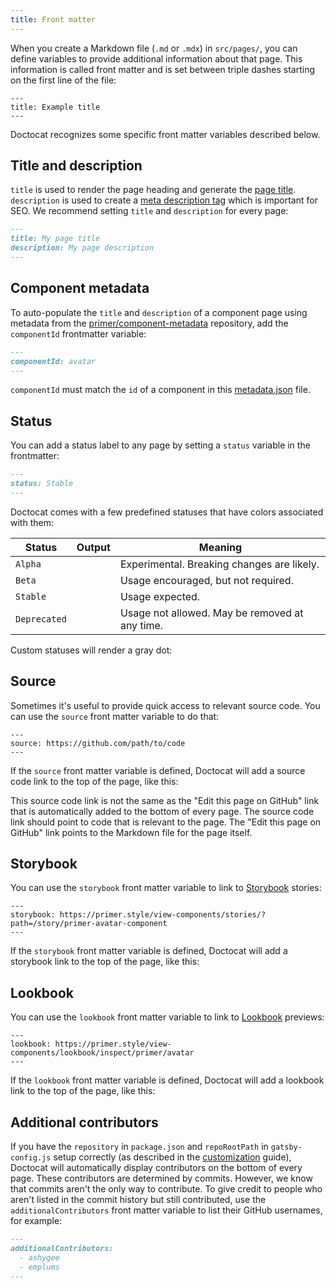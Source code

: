 ```yaml
---
title: Front matter
---
```




When you create a Markdown file (`.md` or `.mdx`) in `src/pages/`, you can
define variables to provide additional information about that page. This
information is called front matter and is set between triple dashes starting on
the first line of the file:

```
---
title: Example title
---
```

Doctocat recognizes some specific front matter variables described below.

## Title and description

`title` is used to render the page heading and generate the
[page title](https://developer.mozilla.org/en-US/docs/Web/HTML/Element/title).
`description` is used to create a
[meta description tag](https://moz.com/learn/seo/meta-description) which is
important for SEO. We recommend setting `title` and `description` for every
page:

```markdown
---
title: My page title
description: My page description
---
```

## Component metadata

To auto-populate the `title` and `description` of a component page using
metadata from the
[primer/component-metadata](https://github.com/primer/component-metadata)
repository, add the `componentId` frontmatter variable:

```markdown
---
componentId: avatar
---
```

<Note>

`componentId` must match the `id` of a component in this
[metadata.json](https://github.com/primer/component-metadata/blob/main/metadata.json)
file.

</Note>

## Status

You can add a status label to any page by setting a `status` variable in the
frontmatter:

```markdown
---
status: Stable
---
```

Doctocat comes with a few predefined statuses that have colors associated with
them:

| Status       | Output                              | Meaning                                        |
| ------------ | ----------------------------------- | ---------------------------------------------- |
| `Alpha`      | <StatusLabel status="Alpha" />      | Experimental. Breaking changes are likely.     |
| `Beta`       | <StatusLabel status="Beta" />       | Usage encouraged, but not required.            |
| `Stable`     | <StatusLabel status="Stable" />     | Usage expected.                                |
| `Deprecated` | <StatusLabel status="Deprecated" /> | Usage not allowed. May be removed at any time. |

Custom statuses will render a gray dot:

<StatusLabel status="My custom status" />

## Source

Sometimes it's useful to provide quick access to relevant source code. You can
use the `source` front matter variable to do that:

```
---
source: https://github.com/path/to/code
---
```

If the `source` front matter variable is defined, Doctocat will add a source
code link to the top of the page, like this:

<Box
  borderWidth="1px"
  borderStyle="solid"
  borderColor="border.default"
  borderRadius={2}
  p={4}
  mb={3}>
  <SourceLink href="#" />
</Box>

<Note>

This source code link is not the same as the "Edit this page on GitHub" link
that is automatically added to the bottom of every page. The source code link
should point to code that is relevant to the page. The "Edit this page on
GitHub" link points to the Markdown file for the page itself.

</Note>

## Storybook

You can use the `storybook` front matter variable to link to
[Storybook](https://storybook.js.org/) stories:

```
---
storybook: https://primer.style/view-components/stories/?path=/story/primer-avatar-component
---
```

If the `storybook` front matter variable is defined, Doctocat will add a
storybook link to the top of the page, like this:

<Box
  borderWidth="1px"
  borderStyle="solid"
  borderColor="border.default"
  borderRadius={2}
  p={4}
  mb={3}>
  <StorybookLink href="#" />
</Box>

## Lookbook

You can use the `lookbook` front matter variable to link to
[Lookbook](http://lookbook.build/) previews:

```
---
lookbook: https://primer.style/view-components/lookbook/inspect/primer/avatar
---
```

If the `lookbook` front matter variable is defined, Doctocat will add a lookbook
link to the top of the page, like this:

<Box
  borderWidth="1px"
  borderStyle="solid"
  borderColor="border.default"
  borderRadius={2}
  p={4}
  mb={3}>
  <LookbookLink href="#" />
</Box>

## Additional contributors

If you have the `repository` in `package.json` and `repoRootPath` in
`gatsby-config.js` setup correctly (as described in the
[customization](/usage/customization#contributors) guide), Doctocat will
automatically display contributors on the bottom of every page. These
contributors are determined by commits. However, we know that commits aren't the
only way to contribute. To give credit to people who aren't listed in the commit
history but still contributed, use the `additionalContributors` front matter
variable to list their GitHub usernames, for example:

```markdown
---
additionalContributors:
  - ashygee
  - emplums
---
```
